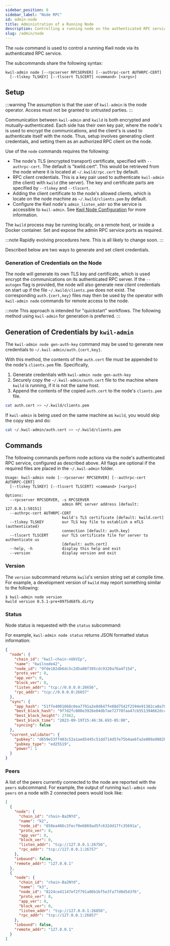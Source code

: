 ```yaml
---
sidebar_position: 6
sidebar_label: "Node RPC"
id: admin-node
title: Administration of a Running Node
description: Controlling a running node on the authenticated RPC service with the validator command
slug: /admin/node
---
```


The `node` command is used to control a running Kwil node via its authenticated
RPC service.

The subcommands share the following syntax:

```
kwil-admin node [--rpcserver RPCSERVER] [--authrpc-cert AUTHRPC-CERT]
  [--tlskey TLSKEY] [--tlscert TLSCERT] <command> [<args>]
```

## Setup

:::warning
The assumption is that the user of `kwil-admin` is the node
operator. Access must not be granted to untrusted parties.
:::

Communication between `kwil-admin` and `kwild` is both encrypted and
mutually-authenticated. Each side has their own key pair, where the node's is
used to encrypt the communications, and the client's is used to authenticate
itself with the node. Thus, setup involves generating client credentials, and
setting them as an authorized RPC client on the node.

Use of the `node` commands requires the following:

- The node's TLS (encrypted transport) certificate, specified with
  `--authrpc-cert`. The default is "kwild.cert". This would be retrieved from
  the node where it is located at `~/.kwild/rpc.cert` by default.
- RPC client credentials. This is a key pair used to authenticate `kwil-admin`
  (the client) with `kwild` (the server).  The key and certificate parts are
  specified by `--tlskey` and `--tlscert`.
- Adding the client certificate to the node's allowed clients, which is locate
  on the node machine as `~/.kwild/clients.pem` by default.
- Configure the Kwil node's `admin_listen_addr` so the service is accessible to
  `kwil-admin`. See [Kwil Node Configuration](/docs/category/configuration) for more
  information.

The `kwild` process may be running locally, on a remote host, or inside a Docker
container. Set and expose the admin RPC service ports as required.

:::note
Rapidly evolving procedures here. This is all likely to change soon.
:::

Described below are two ways to generate and set client credentials.

### Generation of Credentials on the Node

The node will generate its own TLS key and certificate, which is used encrypt
the communications on its authenticated RPC server. If the `--autogen` flag is
provided, the node will also generate new *client* credentials on start up if
the file `~/.kwild/clients.pem` does not exist. The corresponding
`auth.{cert,key}` files may then be used by the operator with `kwil-admin node`
commands for remote access to the node.

:::note
This approach is intended for "quickstart" workflows. The following method using
`kwil-admin` for generation is preferred.
:::

## Generation of Credentials by `kwil-admin`

The `kwil-admin node gen-auth-key` command may be used to generate new
credentials to `~/.kwil-admin/auth.{cert,key}`.

With this method, the contents of the `auth.cert` file must be appended to the
node's `clients.pem` file. Specifically,

1. Generate credentials with `kwil-admin node gen-auth-key`
2. Securely copy the `~/.kwil-admin/auth.cert` file to the machine where `kwild`
   is running, if it is not the same host.
3. Append the contents of the copied `auth.cert` to the node's `clients.pem` file.

  ```bash
  cat auth.cert >> ~/.kwild/clients.pem
  ```

If `kwil-admin` is being used on the same machine as `kwild`, you would skip the
copy step and do:

```bash
cat ~/.kwil-admin/auth.cert >> ~/.kwild/clients.pem
```

## Commands

The following commands perform node actions via the node's authenticated RPC
service, configured as described above. All flags are optional if the required
files are placed in the `~/.kwil-admin` folder.

```
Usage: kwil-admin node [--rpcserver RPCSERVER] [--authrpc-cert AUTHRPC-CERT]
  [--tlskey TLSKEY] [--tlscert TLSCERT] <command> [<args>]

Options:
  --rpcserver RPCSERVER, -s RPCSERVER
                         admin RPC server address [default: 127.0.0.1:50151]
  --authrpc-cert AUTHRPC-CERT
                         kwild's TLS certificate [default: kwild.cert]
  --tlskey TLSKEY        our TLS key file to establish a mTLS (authenticated)
                         connection [default: auth.key]
  --tlscert TLSCERT      our TLS certificate file for server to authenticate us
                         [default: auth.cert]
  --help, -h             display this help and exit
  --version              display version and exit
```

### Version

The `version` subcommand returns `kwild`'s version string set at compile time.
For example, a development version of `kwild` may report something similar to
the following:

```
$ kwil-admin node version
kwild version 0.5.1-pre+0975d68fb.dirty
```

### Status

Node status is requested with the `status` subcommand:

For example, `kwil-admin node status` returns JSON formatted status information:

```json
{
  "node": {
    "chain_id": "kwil-chain-nUkVIp",
    "name": "kwilnode42",
    "node_id": "9fde182db6dc5c2d5a08f395cdc9320a76a4f15d",
    "proto_ver": 8,
    "app_ver": 0,
    "block_ver": 0,
    "listen_addr": "tcp://0.0.0.0:26656",
    "rpc_addr": "tcp://0.0.0.0:26657"
  },
  "sync": {
    "app_hash": "51ffe4001668c0ea7791a2e8d647fe88d7542f2594e91382ca0a7026db6a1571",
    "best_block_hash": "9f7d2fc800e3926e04db7ae72778faa47cb551394662dcc131824203efa9bbd8",
    "best_block_height": 27462,
    "best_block_time": "2023-09-19T15:46:36.693-05:00",
    "syncing": false
  },
  "current_validator": {
    "pubkey": "d659e53ff403c52a1ae85445c51dd714d57e75b4ae6fa2e009a9082bfef870db",
    "pubkey_type": "ed25519",
    "power": 1
  }
}
```

### Peers

A list of the peers currently connected to the node are reported with the
`peers` subcommand. For example, the output of running `kwil-admin node peers`
on a node with 2 connected peers would look like:

```json
[
  {
    "node": {
      "chain_id": "chain-Ba2NYd",
      "name": "k2",
      "node_id": "658ea486c3fecf0e6869ad5fc632dd17fc35691a",
      "proto_ver": 8,
      "app_ver": 0,
      "block_ver": 0,
      "listen_addr": "tcp://127.0.0.1:26756",
      "rpc_addr": "tcp://127.0.0.1:26757"
    },
    "inbound": false,
    "remote_addr": "127.0.0.1"
  },
  {
    "node": {
      "chain_id": "chain-Ba2NYd",
      "name": "k3",
      "node_id": "8224ce41147ef2f791a06b1bf5e3fa77d0d543f6",
      "proto_ver": 8,
      "app_ver": 0,
      "block_ver": 0,
      "listen_addr": "tcp://127.0.0.1:26856",
      "rpc_addr": "tcp://127.0.0.1:26857"
    },
    "inbound": false,
    "remote_addr": "127.0.0.1"
  }
]
```
